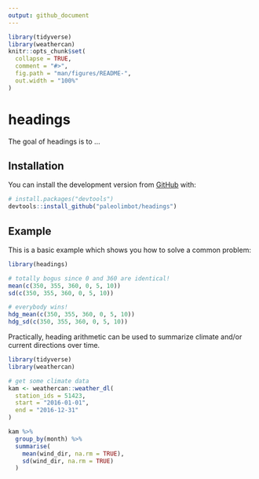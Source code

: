 ```yaml
---
output: github_document
---
```


<!-- README.md is generated from README.Rmd. Please edit that file -->

```r
library(tidyverse)
library(weathercan)
knitr::opts_chunk$set(
  collapse = TRUE,
  comment = "#>",
  fig.path = "man/figures/README-",
  out.width = "100%"
)
```

# headings

<!-- badges: start -->
<!-- badges: end -->

The goal of headings is to ...

## Installation

You can install the development version from [GitHub](https://github.com/) with:

``` r
# install.packages("devtools")
devtools::install_github("paleolimbot/headings")
```
## Example

This is a basic example which shows you how to solve a common problem:

```r
library(headings)

# totally bogus since 0 and 360 are identical!
mean(c(350, 355, 360, 0, 5, 10))
sd(c(350, 355, 360, 0, 5, 10))

# everybody wins!
hdg_mean(c(350, 355, 360, 0, 5, 10))
hdg_sd(c(350, 355, 360, 0, 5, 10))
```

Practically, heading arithmetic can be used to summarize climate and/or current directions over time.

```r
library(tidyverse)
library(weathercan)

# get some climate data
kam <- weathercan::weather_dl(
  station_ids = 51423,
  start = "2016-01-01",
  end = "2016-12-31"
)

kam %>% 
  group_by(month) %>% 
  summarise(
    mean(wind_dir, na.rm = TRUE),
    sd(wind_dir, na.rm = TRUE)
  )
```
